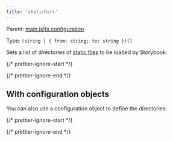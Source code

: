 ```yaml
---
title: 'staticDirs'
---
```


Parent: [main.js|ts configuration](./main-config.md)

Type: `(string | { from: string; to: string })[]`

Sets a list of directories of [static files](../configure/images-and-assets.md#serving-static-files-via-storybook-configuration) to be loaded by Storybook.

{/* prettier-ignore-start */}

<CodeSnippets path="main-config-static-dirs.md" />

{/* prettier-ignore-end */}

## With configuration objects

You can also use a configuration object to define the directories:

{/* prettier-ignore-start */}

<CodeSnippets path="main-config-static-dirs-with-object.md" />

{/* prettier-ignore-end */}
